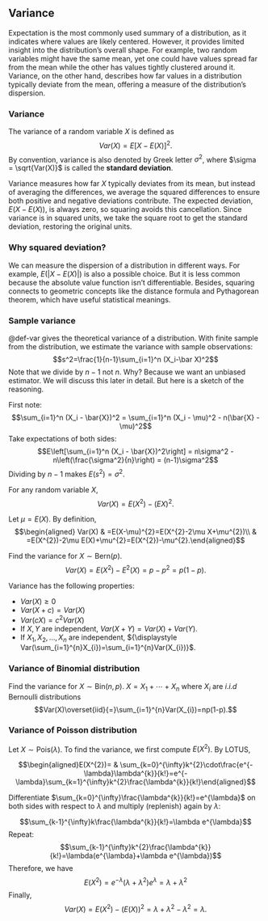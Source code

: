 ## Variance

Expectation is the most commonly used summary of a distribution, as it
indicates where values are likely centered. However, it provides limited
insight into the distribution's overall shape. For example, two random
variables might have the same mean, yet one could have values spread far
from the mean while the other has values tightly clustered around it.
Variance, on the other hand, describes how far values in a distribution
typically deviate from the mean, offering a measure of the
distribution's dispersion.

::: {#def-var}
### Variance
The variance of a random variable $X$ is defined as
$$Var(X)=E\left[X-E(X)\right]^{2}.$$ By convention, variance is also
denoted by Greek letter $\sigma^2$, where $\sigma = \sqrt{Var(X)}$ is
called the **standard deviation**.
:::

Variance measures how far $X$ typically deviates from its mean, but
instead of averaging the differences, we average the squared differences
to ensure both positive and negative deviations contribute. The expected
deviation, $E(X-E(X))$, is always zero, so squaring avoids this
cancellation. Since variance is in squared units, we take the square
root to get the standard deviation, restoring the original units.

::: callout-note
### Why squared deviation?

We can measure the dispersion of a distribution in different ways. For
example, $E(|X-E(X)|)$ is also a possible choice. But it is less common
because the absolute value function isn't differentiable. Besides,
squaring connects to geometric concepts like the distance formula and
Pythagorean theorem, which have useful statistical meanings.
:::

::: callout-note
### Sample variance

@def-var gives the theoretical variance of a distribution. With finite
sample from the distribution, we estimate the variance with sample
observations: $$s^2=\frac{1}{n-1}\sum_{i=1}^n (X_i-\bar X)^2$$
Note that we divide by $n-1$ not $n$. Why? Because we want an unbiased estimator.
We will discuss this later in detail. But here is a sketch of the reasoning.

First note:
$$\sum_{i=1}^n (X_i - \bar{X})^2 = \sum_{i=1}^n (X_i - \mu)^2 - n(\bar{X} - \mu)^2$$
Take expectations of both sides:
$$E\left[\sum_{i=1}^n (X_i - \bar{X})^2\right]
= n\sigma^2 - n\left(\frac{\sigma^2}{n}\right)
= (n-1)\sigma^2$$
Dividing by $n-1$ makes $E(s^2)=\sigma^2$.
:::

::: {#thm-var}
For any random variable $X$, $$Var(X)=E(X^{2})-(EX)^{2}.$$
:::

::: proof
Let $\mu=E(X)$. By definition, $$\begin{aligned}
Var(X) & =E(X-\mu)^{2}=E(X^{2}-2\mu X+\mu^{2})\\
 & =E(X^{2})-2\mu E(X)+\mu^{2}=E(X^{2})-\mu^{2}.\end{aligned}$$
:::

::: {#exm-4.13}
Find the variance for $X\sim\textrm{Bern}(p).$
$$Var(X)=E(X^{2})-E^{2}(X)=p-p^{2}=p(1-p).$$
:::

::: {#prp-var}
Variance has the following properties:

-   $Var(X)\geq0$
-   $Var(X+c)=Var(X)$
-   $Var(cX)=c^{2}Var(X)$
-   If $X,Y$ are independent, $Var(X+Y)=Var(X)+Var(Y)$.
-   If $X_{1},X_{2},\dots,X_{n}$ are independent,
    ${\displaystyle Var(\sum_{i=1}^{n}X_{i})=\sum_{i=1}^{n}Var(X_{i})}$.
:::

::: {#exm-4.14}
### Variance of Binomial distribution
Find the variance for $X\sim\textrm{Bin}(n,p).$ $X=X_{1}+\cdots+X_{n}$
where $X_{i}$ are $i.i.d$ Bernoulli distributions
$$Var(X)\overset{iid}{=}\sum_{i=1}^{n}Var(X_{i})=np(1-p).$$
:::

:::{#exm-4.15}
### Variance of Poisson distribution

Let $X\sim\text{Pois}(\lambda)$. To find the variance, we first compute $E(X^{2})$. By LOTUS,

$$\begin{aligned}E(X^{2})= & \sum_{k=0}^{\infty}k^{2}\cdot\frac{e^{-\lambda}\lambda^{k}}{k!}=e^{-\lambda}\sum_{k=1}^{\infty}k^{2}\frac{\lambda^{k}}{k!}\end{aligned}$$

Differentiate $\sum_{k=0}^{\infty}\frac{\lambda^{k}}{k!}=e^{\lambda}$ on
both sides with respect to $\lambda$ and multiply (replenish) again by
$\lambda$:

$$\sum_{k-1}^{\infty}k\frac{\lambda^{k}}{k!}=\lambda e^{\lambda}$$
Repeat:
$$\sum_{k-1}^{\infty}k^{2}\frac{\lambda^{k}}{k!}=\lambda(e^{\lambda}+\lambda e^{\lambda})$$
Therefore, we have
$$E(X^{2})=e^{-\lambda}(\lambda+\lambda^{2})e^{\lambda}=\lambda+\lambda^{2}$$
Finally,
$$Var(X)=E(X^{2})-(E(X))^{2}=\lambda+\lambda^{2}-\lambda^{2}=\lambda.$$
:::
